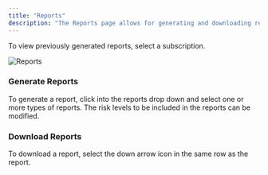 ```yaml
---
title: "Reports"
description: "The Reports page allows for generating and downloading reports."
---
```


To view previously generated reports, select a subscription.

<Frame type="glass">
  <img src="/images/reports.png" alt="Reports" />
</Frame>

### Generate Reports

To generate a report, click into the reports drop down and select one or more types of reports.  The risk levels to be included in the reports can be modified.

### Download Reports

To download a report, select the down arrow icon in the same row as the report.
